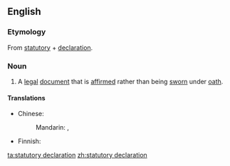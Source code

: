 ==English==

===Etymology===
From [[statutory]] + [[declaration]].

===Noun===
{{wikipedia}}
{{en-noun}}

# {{legal}} A [[legal]] [[document]] that is [[affirm]]ed rather than being [[sworn]] under [[oath]].

====Translations====
{{trans-top|legal document that is affirmed rather than being sworn under oath}}
* Chinese:
*: Mandarin: {{t|zh|法定聲明|sc=Hani}}, {{t|zh|法定声明|tr=fǎdìng shēngmíng|sc=Hani}}
{{trans-mid}}
* Finnish: {{t|fi|kirjallinen todistus}}
{{trans-bottom}}

[[ta:statutory declaration]]
[[zh:statutory declaration]]